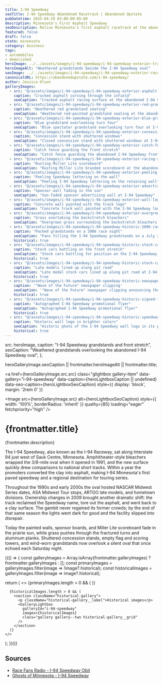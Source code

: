 ```yaml
---
title: I-94 Speedway
seoTitle: I-94 Speedway Abandoned Racetrack | Abandoned Upstate
pubDatetime: 2015-04-29 03:00:00-05:00
description: Minnesota's First Asphalt Speedway
seoDescription: Relive Minnesota's first asphalt racetrack at the abandoned I-94 Speedway near Sauk Centre, with weathered grandstands and fading sponsor walls.
featured: false
draft: false
state: minnesota
category: business
tags:
- automobiles
- demolished
heroImage: ../../assets/images/i-94-speedway/i-94-speedway-exterior-track-grandstands.jpg
heroImageAlt: "Weathered grandstands beside the I-94 Speedway oval"
seoImage: ../../assets/images/i-94-speedway/i-94-speedway-exterior-race-track.jpg
canonicalURL: https://abandonedupstate.com/i-94-speedway/
author: Jessica Olson
galleryImages:
  - src: "@/assets/images/i-94-speedway/i-94-speedway-exterior-asphalt-track.jpg"
    caption: "Cracked asphalt curving through the infield"
    seoCaption: "Cracked asphalt racing surface at the abandoned I-94 Speedway"
  - src: "@/assets/images/i-94-speedway/i-94-speedway-exterior-red-grandstand.jpg"
    caption: "Weathered red grandstand seating"
    seoCaption: "Weathered red-painted grandstand seating at the abandoned I-94 Speedway"
  - src: "@/assets/images/i-94-speedway/i-94-speedway-exterior-blue-grandstand.jpg"
    caption: "Blue grandstand overlooking turn four"
    seoCaption: "Blue spectator grandstand overlooking turn four at I-94 Speedway"
  - src: "@/assets/images/i-94-speedway/i-94-speedway-exterior-consession-stand.jpg"
    caption: "Concession stand with shuttered windows"
    seoCaption: "Closed concession stand with shuttered windows at I-94 Speedway"
  - src: "@/assets/images/i-94-speedway/i-94-speedway-exterior-catch-fence.jpg"
    caption: "Catch fence guarding the front stretch"
    seoCaption: "Catch fence guarding the abandoned I-94 Speedway front stretch"
  - src: "@/assets/images/i-94-speedway/i-94-speedway-exterior-racing-scoreboard.jpg"
    caption: "Rusting Miller Lite scoreboard"
    seoCaption: "Rusting Miller Lite branded scoreboard at the abandoned I-94 Speedway"
  - src: "@/assets/images/i-94-speedway/i-94-speedway-exterior-peeling-speedway-sign.jpg"
    caption: "Peeling Speedway lettering on the wall"
    seoCaption: "Peeling I-94 Speedway lettering on the retaining wall"
  - src: "@/assets/images/i-94-speedway/i-94-speedway-exterior-advertising-wall.jpg"
    caption: "Sponsor wall fading in the sun"
    seoCaption: "Sun-faded sponsor advertising wall at I-94 Speedway"
  - src: "@/assets/images/i-94-speedway/i-94-speedway-exterior-wall-logo.jpg"
    caption: "Concrete wall painted with the track logo"
    seoCaption: "Concrete track wall painted with the I-94 Speedway logo"
  - src: "@/assets/images/i-94-speedway/i-94-speedway-exterior-overgrown-grandstands.jpg"
    caption: "Grass overtaking the backstretch bleachers"
    seoCaption: "Overgrown grass surrounding the backstretch bleachers at I-94 Speedway"
  - src: "@/assets/images/i-94-speedway/i-94-speedway-historic-2006-race-day.jpg"
    caption: "Packed grandstands on a 2006 race night"
    seoCaption: "Fans filling the I-94 Speedway grandstands on a July 2006 race night"
    historical: true
  - src: "@/assets/images/i-94-speedway/i-94-speedway-historic-stock-car-race.jpg"
    caption: "Stock cars battling on the front stretch"
    seoCaption: "Stock cars battling for position on the I-94 Speedway front stretch"
    historical: true
  - src: "@/assets/images/i-94-speedway/i-94-speedway-historic-stock-cars-racing.jpg"
    caption: "Late models lined up along pit road"
    seoCaption: "Late model stock cars lined up along pit road at I-94 Speedway"
    historical: true
  - src: "@/assets/images/i-94-speedway/i-94-speedway-historic-newspaper-article.jpg"
    caption: '"Wave of the Future" newspaper clipping'
    seoCaption: '"Wave of the Future" newspaper clipping announcing the new Speedway'
    historical: true
  - src: "@/assets/images/i-94-speedway/i-94-speedway-historic-signed-flyer.jpg"
    caption: "Autographed I-94 Speedway promotional flyer"
    seoCaption: "Autographed I-94 Speedway promotional flyer"
    historical: true
  - src: "@/assets/images/i-94-speedway/i-94-speedway-historic-speedway-wall-logo.jpg"
    caption: "Historic wall logo in brighter colors"
    seoCaption: "Historic photo of the I-94 Speedway wall logo in its prime"
    historical: true
---
```




  src: heroImage,
  caption: "I-94 Speedway grandstands and front stretch",
  seoCaption: "Weathered grandstands overlooking the abandoned I-94 Speedway oval",
};

  heroGalleryImage.seoCaption || frontmatter.heroImageAlt || frontmatter.title;

<a
  href={heroGalleryImage.src.src}
  class="glightbox gallery-item"
  data-gallery="i-94-speedway"
  data-caption={heroLightboxCaption || undefined}
  data-seo-caption={heroLightboxSeoCaption}
  style={{ display: 'block', margin: '2rem 0' }}
>
  <Image
    src={heroGalleryImage.src}
    alt={heroLightboxSeoCaption}
    style={{ width: '100%', borderRadius: 'inherit' }}
    quality={85}
    loading="eager"
    fetchpriority="high"
  />
</a>

<div class="my-4"></div>

# {frontmatter.title}
<p className="post-tagline" style={{ color: '#b9975c' }}>{frontmatter.description}</p>

The I-94 Speedway, also known as the I-94 Raceway, sat along Interstate 94 just west of Sauk Centre, Minnesota. Amphitheater-style bleachers wrapped the 3/8-mile oval when it opened in 1991, and the new surface quickly drew comparisons to national short tracks. Within a year the promoters converted the clay into asphalt, making I-94 Minnesota's first paved speedway and a regional destination for touring series.

Throughout the 1990s and early 2000s the oval hosted NASCAR Midwest Series dates, ASA Midwest Tour stops, ARTGO late models, and hometown divisions. Ownership changes in 2009 brought another dramatic shift: the track reclaimed the Speedway name, tore out the asphalt, and went back to a clay surface. The gambit never regained its former crowds; by the end of that same season the lights went dark for good and the facility slipped into disrepair.

Today the painted walls, sponsor boards, and Miller Lite scoreboard fade in the prairie sun, while grass pushes through the fractured turns and aluminum planks. Shuttered concession stands, empty flag and scoring towers, and wind-worn grandstands now overlook a silent oval that once echoed each Saturday night.

<div class="my-12"></div>

{(() => {
  const galleryImages = Array.isArray(frontmatter.galleryImages)
    ? frontmatter.galleryImages
    : [];
  const primaryImages = galleryImages.filter(image => !image?.historical);
  const historicalImages = galleryImages.filter(image => image?.historical);

  return (
    <>
      {primaryImages.length > 0 && (
        <GalleryLightbox
          galleryId="i-94-speedway"
          images={primaryImages}
        />
      )}

      {historicalImages.length > 0 && (
        <section className="historical-gallery">
          <p className="historical-gallery__label">Historical images</p>
          <GalleryLightbox
            galleryId="i-94-speedway"
            images={historicalImages}
            class="gallery gallery--two historical-gallery__grid"
          />
        </section>
      )}
    </>
  );
})()}

## Sources

- [Race Fans Radio - I-94 Speedway Obit](https://racefansradio.blogspot.com/2010/10/i-94-speedway-obit.html)
- [Ghosts of Minnesota - I-94 Speedway](https://www.facebook.com/GhostsOfMinnesota/posts/the-former-i94-speedway-is-today-only-a-memory-im-glad-i-took-the-opportunity-to/1833672436685551/)

<div class="my-12"></div>
